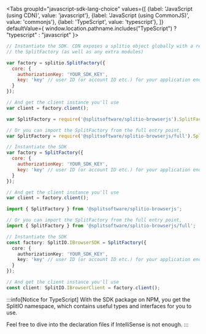 
<!-- span>{ window.location.pathname.includes("Java") ? "java" : "kotlin" }</span -->

<Tabs
  groupId="javascript-sdk-lang-choice"
  values={[
    {label: 'JavaScript (using CDN)', value: 'javascript'},
    {label: 'JavaScript (using CommonJS)', value: 'commonjs'},
    {label: 'TypeScript', value: 'typescript'},
  ]} defaultValue={ window.location.pathname.includes("TypeScript") ? "typescript" : "javascript" }>
  <TabItem value="javascript">

```javascript
// Instantiate the SDK. CDN exposes a splitio object globally with a reference to
// the SplitFactory (as well as any extra modules)

var factory = splitio.SplitFactory({
  core: {
    authorizationKey: 'YOUR_SDK_KEY',
    key: 'key' // user ID (or account ID etc.) for your application end user
  }
});

// And get the client instance you'll use
var client = factory.client();
```

  </TabItem>
  <TabItem value="commonjs">

```javascript
var SplitFactory = require('@splitsoftware/splitio-browserjs').SplitFactory;

// Or you can import the SplitFactory from the full entry point,
var SplitFactory = require('@splitsoftware/splitio-browserjs/full').SplitFactory;

// Instantiate the SDK
var factory = SplitFactory({
  core: {
    authorizationKey: 'YOUR_SDK_KEY',
    key: 'key' // user ID (or account ID etc.) for your application end user
  }
});

// And get the client instance you'll use
var client = factory.client();
```

  </TabItem>
  <TabItem value="typescript">

```typescript
import { SplitFactory } from '@splitsoftware/splitio-browserjs';

// Or you can import the SplitFactory from the full entry point,
import { SplitFactory } from '@splitsoftware/splitio-browserjs/full';

// Instantiate the SDK
const factory: SplitIO.IBrowserSDK = SplitFactory({
  core: {
    authorizationKey: 'YOUR_SDK_KEY',
    key: 'key' // user ID (or account ID etc.) for your application end user
  }
});

// And get the client instance you'll use
const client: SplitIO.IBrowserClient = factory.client();
```

:::info[Notice for TypeScript]
With the SDK package on NPM, you get the SplitIO namespace, which contains useful types and interfaces for you to use.

Feel free to dive into the declaration files if IntelliSense is not enough.
:::
  </TabItem>
</Tabs>